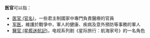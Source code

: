 '''医官'''可以指：

*[[医官_(官名)|医官 (官名)]]，一些君主制國家中專門負責醫療的官員
*[[军医|军医]]，維護於戰爭中，軍人的健康、疾病及意外預防等事務的軍人
*[[醫官_(星艦迷航記)|醫官 (星艦迷航記)]]，电视系列剧《星际旅行：航海家号》的一名角色

{{Disambig|Cat=二字消歧义}}
